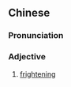 {{also|得人惊}}
==Chinese==
{{zh-forms|s=得人惊}}

===Pronunciation===
{{zh-pron
|c=dak1 jan4 geng1
|h=pfs=tet-ngìn-kiâng
|cat=a
}}

===Adjective===
{{zh-adj}}

# {{lb|zh|Cantonese|Hakka}} [[frightening]] {{gloss|causing fright or fear}}
#: {{zh-x|呢{ni1} 張 相{soeng3-2} 真係 好 得人驚。|This image is '''terrifying'''.|C}}